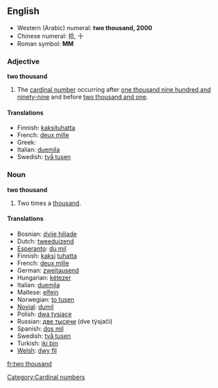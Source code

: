==English==

*Western (Arabic) numeral: '''two thousand, 2000'''
*Chinese numeral: 拾, 十
*Roman symbol: '''MM'''

===Adjective===
'''two thousand'''
# The [[cardinal number]] occurring after [[one thousand nine hundred and ninety-nine]] and before [[two thousand and one]].

====Translations====
*Finnish: [[kaksituhatta]]
*French: [[deux mille]]
*Greek: {{t|el|δύο χιλιάδες}}
*Italian: [[duemila]]
*Swedish: [[två tusen]]

===Noun===
'''two thousand'''
# Two times a [[thousand]].

====Translations====
*Bosnian: [[dvije hiljade]] {{f}}
*Dutch: [[tweeduizend]] {{f}}
*[[Esperanto]]: [[du mil]]
*Finnish: [[kaksi]] [[tuhat|tuhatta]]
*French: [[deux mille]]
*German: [[zweitausend]] {{f}}
*Hungarian: [[kétezer]]
*Italian: [[duemila]] {{m}}
*Maltese: [[elfejn]]
*Norwegian: [[to tusen]]
*[[Novial]]: [[dumil]]
*Polish: [[dwa tysiące]]
*Russian: [[две тысячи]] (dve týsjači) {{f}}
*Spanish: [[dos mil]] {{m}}
*Swedish: [[två tusen]]
*Turkish: [[iki bin]]
*[[Welsh]]: [[dwy fil]]

[[Category:Cardinal numbers]]

[[fr:two thousand]]